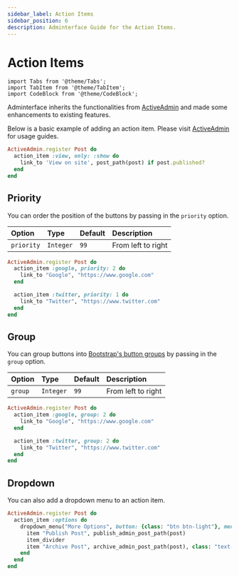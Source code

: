 ```yaml
---
sidebar_label: Action Items
sidebar_position: 6
description: Adminterface Guide for the Action Items.
---
```


# Action Items
````mdx-code-block
import Tabs from '@theme/Tabs';
import TabItem from '@theme/TabItem';
import CodeBlock from '@theme/CodeBlock';
````

Adminterface inherits the functionalities from [ActiveAdmin] and made some enhancements to existing features.

Below is a basic example of adding an action item. Please visit [ActiveAdmin] for usage guides.
```ruby {2-4}
ActiveAdmin.register Post do
  action_item :view, only: :show do
    link_to 'View on site', post_path(post) if post.published?
  end
end
```

## Priority
You can order the position of the buttons by passing in the `priority` option.

| Option     | Type      | Default | Description
| :--------- | :-------- | :------ | :------------------
| `priority` | `Integer` | `99`    | From left to right

```ruby {2-8}
ActiveAdmin.register Post do
  action_item :google, priority: 2 do
    link_to "Google", "https://www.google.com"
  end

  action_item :twitter, priority: 1 do
    link_to "Twitter", "https://www.twitter.com"
  end
end
```

## Group
You can group buttons into [Bootstrap's button groups][Bootstrap/button-group] by passing in the `group` option.

| Option   | Type      | Default | Description
| :------- | :-------- | :------ | :------------------
| `group`  | `Integer` | `99`    | From left to right

```ruby {2-8}
ActiveAdmin.register Post do
  action_item :google, group: 2 do
    link_to "Google", "https://www.google.com"
  end

  action_item :twitter, group: 2 do
    link_to "Twitter", "https://www.twitter.com"
  end
end
```

## Dropdown
You can also add a dropdown menu to an action item.

```ruby {2-8}
ActiveAdmin.register Post do
  action_item :options do
    dropdown_menu("More Options", button: {class: "btn btn-light"}, menu: {class: "dropdown-menu-end"}) do
      item "Publish Post", publish_admin_post_path(post)
      item_divider
      item "Archive Post", archive_admin_post_path(post), class: "text-danger"
    end
  end
end
```

[ActiveAdmin]: https://activeadmin.info/8-custom-actions.html#action-items
[Bootstrap/button-group]: https://getbootstrap.com/docs/5.1/components/button-group/
